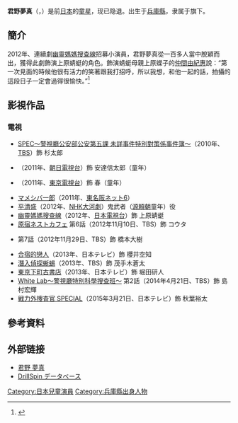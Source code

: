 {{BLPsources|time=2019-11-27}}
{{藝人
|name=君野夢真
| 類型= 童星
| 圖片 = 
| 圖片簡介 =
| 外文名 = 君野 夢真
| 外文=ja
| 英文名 = YUMA KIMINO 
| 出生日期 = {{birth date and age|2006|6|15}}
| 出生地點 = 日本[[兵庫縣|兵庫縣]]
| 國籍 = {{JPN}}
| 職業 = [[演員|演員]]
| 教育程度 =
| 活躍年代 = 2012年至2015年
| 經紀公司 = {{link-ja|Jobbykids|ジョビィキッズプロダクション}}
| 代表作 = [[幽靈媽媽搜查線|幽靈媽媽搜查線]]
| 出道作 =
| 網站 =
}}

'''君野夢真'''（{{jpn|j=君野 夢真|kn=きみの ゆうま|rm=Kimino Yuma}}，{{bd|2006年|6月15日|||}}）是前[[日本|日本]]的[[童星|童星]]，现已隐退。出生于[[兵庫縣|兵庫縣]]，隶属于{{link-ja|Jobbykids|ジョビィキッズプロダクション}}旗下。

== 簡介 ==
2012年、連續劇[[幽靈媽媽搜查線|幽靈媽媽搜查線]]招募小演員，君野夢真從一百多人當中脫穎而出，獲得此劇飾演上原蜻蜓的角色。飾演蜻蜓母親上原蝶子的[[仲間由紀惠|仲間由紀惠]]說：“第一次見面的時候他很有活力的笑著跟我打招呼，所以我想，和他一起的話，拍攝的這段日子一定會過得很愉快。”<ref>{{Cite web |date=2012-05-21 |url=http://www.oricon.co.jp/news/movie/2011854/full/ |title=仲間由紀恵、連ドラ初の“幽霊役”主演で新人子役とタッグ |work=ORICON STYLE |publisher=[[オリコン|オリコン]] |accessdate=2012-10-31 |archive-date=2013-07-02 |archive-url=https://web.archive.org/web/20130702155728/http://www.oricon.co.jp/news/movie/2011854/full/ |dead-url=no }}</ref>

== 影視作品 ==
=== 電視 ===
* [[SPEC～警視廳公安部公安第五課_未詳事件特別對策係事件簿～|SPEC～警視廳公安部公安第五課 未詳事件特別對策係事件簿～]]（2010年、[[TBSテレビ|TBS]]）飾 杉太郎
* {{link-ja|廚藝小天王|味いちもんめ}}（2011年、[[朝日電視台|朝日電視台]]）飾 安達信太郎（童年）
* {{link-ja|IS~性别不明|IS～男でも女でもない性}}（2011年、[[東京電視台|東京電視台]]）飾 春（童年） 
* [[幼獣マメシバ#マメシバ一郎|マメシバ一郎]]（2011年、[[東名阪ネット6|東名阪ネット6]]）
* [[平清盛_(大河劇)|平清盛]]（2012年、[[NHK大河劇|NHK大河劇]]）鬼武者（[[源頼朝|源頼朝]]童年）役
* [[幽靈媽媽搜查線|幽靈媽媽搜查線]]（2012年、[[日本電視台|日本電視台]]）飾 上原蜻蜓
* [[原宿ネストカフェ|原宿ネストカフェ]] 第6話（2012年11月10日、TBS）飾 コウタ
* {{link-ja|實習醫生五人組|レジデント～5人の研修醫}} 第7話（2012年11月29日、TBS）飾 橋本大樹
* [[合宿的戀人|合宿的戀人]]（2013年、日本テレビ）飾 櫻井空知
* [[潛入偵探蜥蜴|潛入偵探蜥蜴]]（2013年、TBS）飾 茂手木蒼太
* [[東京下町古書店|東京下町古書店]]（2013年、日本テレビ）飾 堀田研人
* [[White_Lab～警視廳特別科學搜查班～|White Lab～警視廳特別科學搜查班～]] 第2話（2014年4月21日、TBS）飾 島村宏輝
* [[戰力外搜查官|戦力外捜査官 SPECIAL]]（2015年3月21日、日本テレビ）飾 秋葉裕太

== 參考資料 ==
{{reflist}}

== 外部链接 ==
* [https://web.archive.org/web/20150624014819/http://jobbykids.jp/profile/profile.cgi?x=view&id=2288 君野 夢真]
* [http://www.drillspin.com/person/view/ARDSAX259577 DrillSpin データベース]

{{DEFAULTSORT:Kimino Yuma}}
[[Category:日本兒童演員|Category:日本兒童演員]]
[[Category:兵庫縣出身人物|Category:兵庫縣出身人物]]